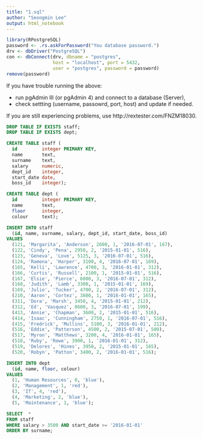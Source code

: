 ```yaml
---
title: "1.sql"
author: "Seongmin Lee"
output: html_notebook
---
```


```r
library(RPostgreSQL)
password <- .rs.askForPassword("You database password.")
drv <- dbDriver("PostgreSQL")
con <- dbConnect(drv, dbname = "postgres",
                 host = "localhost", port = 5432,
                 user = "postgres", password = password)
remove(password)
```

If you have trouble running the above:

* run pgAdmin III (or pgAdmin 4) and connect to a database (Server),
* check settting (username, passowrd, port, host) and update if needed.

If you are still experiencing problems, use http://rextester.com/FNZM18030.

```sql
DROP TABLE IF EXISTS staff;
DROP TABLE IF EXISTS dept;

CREATE TABLE staff (
  id         integer PRIMARY KEY,
  name       text,
  surname    text,
  salary     numeric,
  dept_id    integer,
  start_date date,
  boss_id    integer);

CREATE TABLE dept (
  id         integer PRIMARY KEY,
  name       text,
  floor      integer,
  colour     text);

INSERT INTO staff
  (id, name, surname, salary, dept_id, start_date, boss_id)
VALUES
  (121, 'Margarita', 'Anderson', 2600, 1, '2016-07-01', 167),
  (122, 'Cindy', 'Pena', 2950, 2, '2015-01-01', 516),
  (123, 'Geneva', 'Love', 5125, 3, '2016-07-01', 516),
  (124, 'Ramona', 'Harper', 3100, 4, '2016-07-01', 169),
  (165, 'Kelli', 'Lawrence', 4700, 3, '2016-01-01', 312),
  (166, 'Curtis', 'Russell', 2100, 1, '2015-01-01', 516),
  (167, 'Elsie', 'Pierce', 6000, 3, '2016-07-01', 312),
  (168, 'Judith', 'Lamb', 3300, 1, '2015-01-01', 169),
  (169, 'Julio', 'Tucker', 4700, 2, '2016-07-01', 312),
  (210, 'Aaron', 'Cortez', 3800, 1, '2016-01-01', 165),
  (311, 'Dora', 'Marsh', 3450, 4, '2015-01-01', 212),
  (312, 'Ed', 'Vasquez', 8600, 3, '2016-07-01', 199),
  (413, 'Annie', 'Chapman', 3600, 2, '2015-01-01', 516),
  (414, 'Isaac', 'Cunningham', 2750, 1, '2016-07-01', 516),
  (415, 'Fredrick', 'Mullins', 5100, 3, '2016-01-01', 212),
  (516, 'Eddie', 'Patterson', 4500, 2, '2015-07-01', 500),
  (517, 'Myron', 'Matthews', 3200, 4, '2016-01-01', 165),
  (518, 'Ruby', 'Rowe', 3900, 1, '2016-01-01', 312),
  (519, 'Delores', 'Hines', 3950, 2, '2015-01-01', 165),
  (520, 'Robyn', 'Patton', 3400, 2, '2016-01-01', 516);

INSERT INTO dept
  (id, name, floor, colour)
VALUES
  (1, 'Human Resources', 0, 'blue'),
  (2, 'Management', 1, 'red'),
  (3, 'IT', 4, 'red'),
  (4, 'Marketing', 2, 'blue'),
  (5, 'Maintenance', 1, 'blue');
```

```sql
SELECT  *
FROM staff
WHERE salary > 3500 AND start_date >= '2016-01-01'
ORDER BY surname;
```
